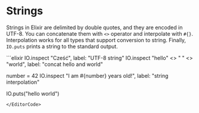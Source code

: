 
# Strings

Strings in Elixir are delimited by double quotes, and they are encoded in UTF-8. You can concatenate them with `<>` operator and interpolate with `#{}`. Interpolation works for all types that support conversion to string. Finally, `IO.puts` prints a string to the standard output.

<EditorCode>
```elixir
IO.inspect "Cześć", label: "UTF-8 string"
IO.inspect "hello" <> " " <> "world", label: "concat hello and world"

number = 42
IO.inspect "I am #{number} years old!", label: "string interpolation"

IO.puts("hello world")
```
</EditorCode>
